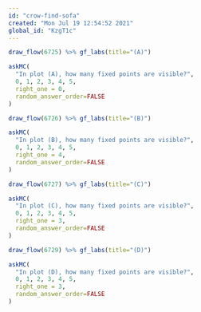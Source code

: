 ```yaml
---
id: "crow-find-sofa"
created: "Mon Jul 19 12:54:52 2021"
global_id: "KzgT1c" 
---
```


```r
draw_flow(6725) %>% gf_labs(title="(A)")
```
```r
askMC(
  "In plot (A), how many fixed points are visible?",
  0, 1, 2, 3, 4, 5, 
  right_one = 0,
  random_answer_order=FALSE
)
```

```r
draw_flow(6726) %>% gf_labs(title="(B)")
```

```r
askMC(
  "In plot (B), how many fixed points are visible?",
  0, 1, 2, 3, 4, 5, 
  right_one = 4,
  random_answer_order=FALSE
)
```

```r
draw_flow(6727) %>% gf_labs(title="(C)")
```

```r
askMC(
  "In plot (C), how many fixed points are visible?",
  0, 1, 2, 3, 4, 5, 
  right_one = 3,
  random_answer_order=FALSE
)
```

```r
draw_flow(6729) %>% gf_labs(title="(D)")
```

```r
askMC(
  "In plot (D), how many fixed points are visible?",
  0, 1, 2, 3, 4, 5,
  right_one = 3,
  random_answer_order=FALSE
)
```

